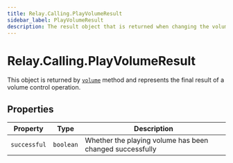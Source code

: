 ```yaml
---
title: Relay.Calling.PlayVolumeResult
sidebar_label: PlayVolumeResult
description: The result object that is returned when changing the volume of a play action.
---
```


[volume]: /sdks/reference/realtime-sdk/v2/sdks/nodejs/calling/actions/play#volume

# Relay.Calling.PlayVolumeResult

This object is returned by [`volume`][volume] method and represents the final result of a volume control operation.

## Properties

| Property | Type | Description |
| -------- | ---- | ----------- |
| `successful` | `boolean` | Whether the playing volume has been changed successfully |